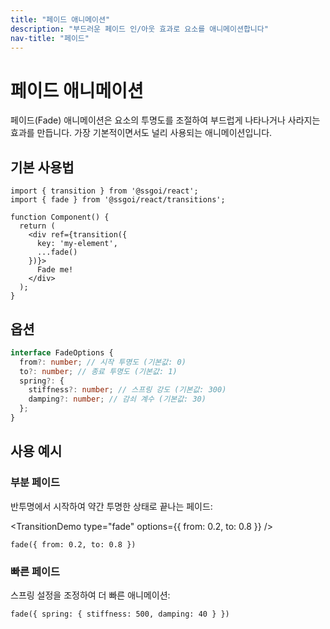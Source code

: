 ```yaml
---
title: "페이드 애니메이션"
description: "부드러운 페이드 인/아웃 효과로 요소를 애니메이션합니다"
nav-title: "페이드"
---
```


# 페이드 애니메이션

페이드(Fade) 애니메이션은 요소의 투명도를 조절하여 부드럽게 나타나거나 사라지는 효과를 만듭니다. 가장 기본적이면서도 널리 사용되는 애니메이션입니다.

## 기본 사용법

<TransitionDemo type="fade" />

```tsx
import { transition } from '@ssgoi/react';
import { fade } from '@ssgoi/react/transitions';

function Component() {
  return (
    <div ref={transition({
      key: 'my-element',
      ...fade()
    })}>
      Fade me!
    </div>
  );
}
```

## 옵션

```typescript
interface FadeOptions {
  from?: number; // 시작 투명도 (기본값: 0)
  to?: number; // 종료 투명도 (기본값: 1)
  spring?: {
    stiffness?: number; // 스프링 강도 (기본값: 300)
    damping?: number; // 감쇠 계수 (기본값: 30)
  };
}
```

## 사용 예시

### 부분 페이드

반투명에서 시작하여 약간 투명한 상태로 끝나는 페이드:

<TransitionDemo type="fade" options={{ from: 0.2, to: 0.8 }} />

```tsx
fade({ from: 0.2, to: 0.8 })
```

### 빠른 페이드

스프링 설정을 조정하여 더 빠른 애니메이션:

```tsx
fade({ spring: { stiffness: 500, damping: 40 } })
```